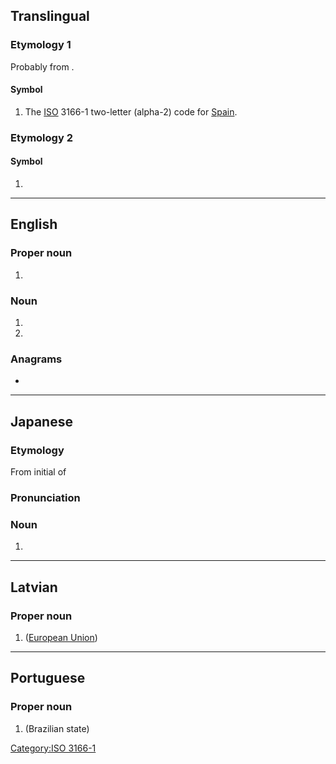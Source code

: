 {{also|Appendix:Variations of "es"}}
==Translingual==

===Etymology 1===
Probably from {{der|mul|es|España}}.

====Symbol====
{{head|mul|symbol}}

# The [[ISO]] 3166-1 two-letter (alpha-2) code for [[Spain]].

===Etymology 2===

====Symbol====
{{head|mul|symbol}}
# {{SI-unit-abbnp|exa|siemens|electrical conductance}}

[[Category:ISO 3166-1]]

----

==English==

===Proper noun===
{{en-proper noun}}

# {{initialism of|en|Espírito Santo}}

===Noun===
{{en-noun|-}}

# {{initialism of|en|environmental science}}
# {{initialism of|en|emergency services}}

===Anagrams===
* {{anagrams|en|a=es|-se|SE|Se.|se|se.}}

----

==Japanese==

===Etymology===
From initial of {{wasei eigo|entry|sheet|nocap=1|nocat=1}}

===Pronunciation===
{{ja-pron|イー エス}}

===Noun===
{{ja-noun|イー エス}}

# {{short for|ja|エントリーシート|tr=entorī sīto|t=[[application form]]}}

----

==Latvian==

===Proper noun===
{{head|lv|proper noun}}

# {{initialism of|lv|Eiropas Savienība}} ([[European Union]])

----

==Portuguese==

===Proper noun===
{{head|pt|proper noun}}

# {{initialism of|pt|Espírito Santo}} (Brazilian state)